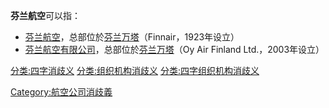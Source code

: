 '''芬兰航空'''可以指：

* [[芬兰航空|芬兰航空]]，总部位於[[芬兰|芬兰]][[万塔|万塔]]（Finnair，1923年设立）
* [[芬兰航空有限公司|芬兰航空有限公司]]，总部位於[[芬兰|芬兰]][[万塔|万塔]]（Oy Air Finland Ltd.，2003年设立）

{{disambig}}
[[Category:航空公司消歧義|Category:航空公司消歧義]]
[[分类:四字消歧义|分类:四字消歧义]]
[[分类:组织机构消歧义|分类:组织机构消歧义]]
[[分类:四字组织机构消歧义|分类:四字组织机构消歧义]]